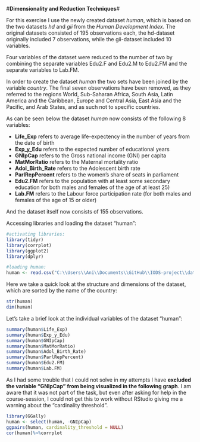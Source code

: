 #**Dimensionality and Reduction Techniques**#

For this exercise I use the newly created dataset *human*, which is based on the two datasets *hd* and *gii* from the *Human Development Index*. The original datasets consisted of 195 observations each, the hd-dataset originally included 7 observations, while the gii-dataset included 10 variables.

Four variables of the dataset were reduced to the number of two by combining the separate variables  Edu2.F and  Edu2.M to Edu2.FM and the separate variables to Lab.FM.

In order to create the dataset *human* the two sets have been joined by the variable *country*. The final seven observations have been removed, as they referred to the regions World, Sub-Saharan Africa, South Asia, Latin America and the Caribbean, Europe and Central Asia, East Asia and the Pacific, and Arab States, and as such not to specific countries. 

As can be seen below the dataset *human* now consists of the following 8 variables:

- **Life_Exp** refers to average life-expectency in the number of years from the date of birth
- **Exp_y_Edu** refers to the expected number of educational years
- **GNIpCap** refers to the Gross national income (GNI) per
capita
- **MatMorRatio** refers to the Maternal mortality ratio	  
- **Adol_Birth_Rate** refers to the Adolescent birth rate	
- **ParlRepPercent** refers to the women's share of seats in parliament
- **Edu2.FM** refers to the population with at least some secondary education for both males and females of the age of at least 25)
- **Lab.FM** refers to the Labour force
participation rate (for both males and females of the age of 15 or older)

And the dataset itself now consists of 155 observations.

Accessing libraries and loading the dataset "human":
```r


#activating libraries:
library(tidyr)
library(corrplot)
library(ggplot2)
library(dplyr)

#loading human:
human <- read.csv("C:\\Users\\Ani\\Documents\\GitHub\\IODS-project\\data\\human.csv", header=TRUE, row.names = 1)

```

Here we take a quick look at the structure and dimensions of the dataset, which are sorted by the name of the country:
```r

str(human)
dim(human)

```

Let's take a brief look at the individual variables of the dataset "human":

```r

summary(human$Life_Exp)
summary(human$Exp_y_Edu)
summary(human$GNIpCap)
summary(human$MatMorRatio)
summary(human$Adol_Birth_Rate)
summary(human$ParlRepPercent)
summary(human$Edu2.FM)
summary(human$Lab.FM)
```

As I had some trouble that I could not solve in my attempts I have **excluded the variable "GNIpCap" from being visualized in the following graph**. 
I am aware that it was not part of the task, but even after asking for help in the course-session, I could not get this to work without RStudio giving me a warning about the "cardinality threshold". 

```r

library(GGally)
human <- select(human, -GNIpCap)
ggpairs(human, cardinality_threshold = NULL)
cor(human)%>%corrplot

```

